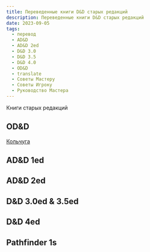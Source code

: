 ```yaml
---
title: Переведенные книги D&D старых редакций
description: Переведенные книги D&D старых редакций
date: 2023-09-05
tags:
  - перевод
  - AD&D
  - AD&D 2ed
  - D&D 3.0
  - D&D 3.5
  - D&D 4.0
  - OD&D
  - translate
  - Советы Мастеру
  - Советы Игроку
  - Руководство Мастера
---
```


Книги старых редакций

## OD&D

[Кольчуга](https://cyborgsandmages.com/files/downloads/odd-chainmail-kolchuga-3-izdanie-2rep-rus.docx)

## AD&D 1ed

## AD&D 2ed

## D&D 3.0ed & 3.5ed

## D&D 4ed

## Pathfinder 1s